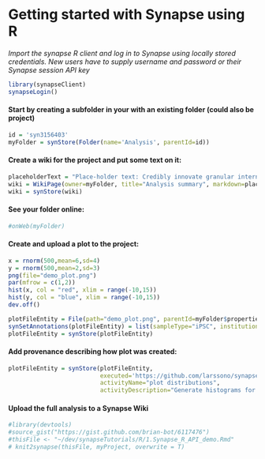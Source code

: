 # Getting started with Synapse using R

*Import the synapse R client and log in to Synapse using locally stored credentials. New users have to supply username and password or their Synapse session API key*
```r
library(synapseClient)
synapseLogin()
```


#### Start by creating a subfolder in your with an existing folder (could also be project)
```r
id = 'syn3156403'   
myFolder = synStore(Folder(name='Analysis', parentId=id))
```


#### Create a wiki for the project and put some text on it:
```r
placeholderText = "Place-holder text: Credibly innovate granular internal or organic sources whereas high standards in web-readiness. Energistically scale future-proof core competencies vis-a-vis impactful experiences. Dramatically synthesize integrated schemas with optimal networks."
wiki = WikiPage(owner=myFolder, title="Analysis summary", markdown=placeholderText)
wiki = synStore(wiki)
```

#### See your folder online:
```r
#onWeb(myFolder)
```

#### Create and upload a plot to the project:
```r
x = rnorm(500,mean=6,sd=4)
y = rnorm(500,mean=2,sd=3)
png(file="demo_plot.png")
par(mfrow = c(1,2))
hist(x, col = "red", xlim = range(-10,15))
hist(y, col = "blue", xlim = range(-10,15))
dev.off()

plotFileEntity = File(path="demo_plot.png", parentId=myFolder$properties$id)
synSetAnnotations(plotFileEntity) = list(sampleType="iPSC", institution="FredHutch", protocol="A43.6")
plotFileEntity = synStore(plotFileEntity)
```



#### Add provenance describing how plot was created:
```r
plotFileEntity = synStore(plotFileEntity, 
                          executed='https://github.com/larssono/synapseTutorials/blob/master/R/1.Synapse_R_API_demo.Rmd', 
                          activityName="plot distributions", 
                          activityDescription="Generate histograms for demo",forceVersion=F)
```

#### Upload the full analysis to a Synapse Wiki
```r
#library(devtools)
#source_gist("https://gist.github.com/brian-bot/6117476")
#thisFile <- "~/dev/synapseTutorials/R/1.Synapse_R_API_demo.Rmd"
# knit2synapse(thisFile, myProject, overwrite = T)
```

